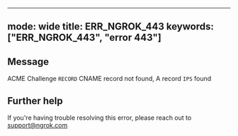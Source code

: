 
---
mode: wide
title: ERR_NGROK_443
keywords: ["ERR_NGROK_443", "error 443"]
---

## Message
ACME Challenge `RECORD` CNAME record not found, A record `IPS` found




## Further help
If you're having trouble resolving this error, please reach out to [support@ngrok.com](mailto:support@ngrok.com?subject=Help%20with%20ERR_NGROK_443)

